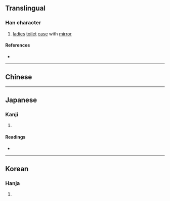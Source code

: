 {{character info/new}}
{{also|奩}}
==Translingual==

===Han character===
{{Han char|rn=22|rad=匚|as=13|sn=15|four=|canj=SOMO|ids=⿷匚僉}}

# [[ladies]] [[toilet]] [[case]] with [[mirror]]

====References====
* {{Han ref|kx=0154.230|dkj=02655|dj=0346.260|hdz=10090.080|uh=5333|ud=21299}}

----

==Chinese==
{{zh-see|奩|v}}

----

==Japanese==

===Kanji===
{{ja-kanji|grade=|rs=匚13}}

# {{defn|lang=ja|sort=匚13}}

====Readings====
* {{ja-readings|on=[[れん]] (ren)|kun=[[くしげ]] (kushige)}}

----

==Korean==

===Hanja===
{{ko-hanja|hangeul=렴|rv=ryeom|mr=ryŏm}}

# {{defn|lang=ko|sort=匚13}}